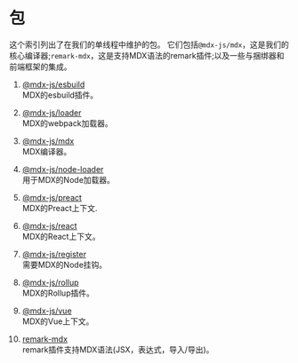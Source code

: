 # 包

这个索引列出了在我们的单线程中维护的包。
它们包括`@mdx-js/mdx`，这是我们的核心编译器;`remark-mdx`，这是支持MDX语法的remark插件;以及一些与捆绑器和前端框架的集成。

1. [@mdx-js/esbuild](./esbuild)  
   MDX的esbuild插件。

2. [@mdx-js/loader](./loader)  
   MDX的webpack加载器。

3. [@mdx-js/mdx](mdx)  
   MDX编译器。

4. [@mdx-js/node-loader](node-loader)  
   用于MDX的Node加载器。

5. [@mdx-js/preact](preact)  
   MDX的Preact上下文.

6. [@mdx-js/react](react)  
   MDX的React上下文。

7. [@mdx-js/register](register)  
   需要MDX的Node挂钩。

8. [@mdx-js/rollup](rollup)  
   MDX的Rollup插件。

9. [@mdx-js/vue](vue)  
   MDX的Vue上下文。

10. [remark-mdx](remark-mdx)  
    remark插件支持MDX语法(JSX，表达式，导入/导出)。

